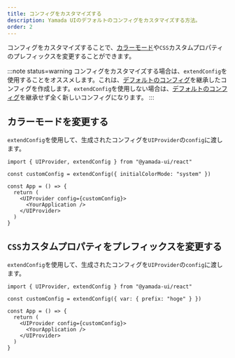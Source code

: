 ```yaml
---
title: コンフィグをカスタマイズする
description: Yamada UIのデフォルトのコンフィグをカスタマイズする方法。
order: 2
---
```


コンフィグをカスタマイズすることで、[カラーモード](/styled-system/color-mode)や`CSS`カスタムプロパティのプレフィックスを変更することができます。

:::note status=warning
コンフィグをカスタマイズする場合は、`extendConfig`を使用することをオススメします。これは、[デフォルトのコンフィグ](/styled-system/configure/default-config)を継承したコンフィグを作成します。`extendConfig`を使用しない場合は、[デフォルトのコンフィグ](/styled-system/configure/default-config)を継承せず全く新しいコンフィグになります。
:::

## カラーモードを変更する

`extendConfig`を使用して、生成されたコンフィグを`UIProvider`の`config`に渡します。

```tsx live=false highlight={3,7}
import { UIProvider, extendConfig } from "@yamada-ui/react"

const customConfig = extendConfig({ initialColorMode: "system" })

const App = () => {
  return (
    <UIProvider config={customConfig}>
      <YourApplication />
    </UIProvider>
  )
}
```

## `CSS`カスタムプロパティをプレフィックスを変更する

`extendConfig`を使用して、生成されたコンフィグを`UIProvider`の`config`に渡します。

```tsx live=false highlight={3,7}
import { UIProvider, extendConfig } from "@yamada-ui/react"

const customConfig = extendConfig({ var: { prefix: "hoge" } })

const App = () => {
  return (
    <UIProvider config={customConfig}>
      <YourApplication />
    </UIProvider>
  )
}
```
